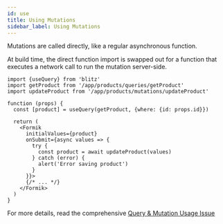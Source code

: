 ```yaml
---
id: use
title: Using Mutations
sidebar_label: Using Mutations
---
```


Mutations are called directly, like a regular asynchronous function.

At build time, the direct function import is swapped out for a function that executes a network call to run the mutation server-side.

```tsx
import {useQuery} from 'blitz'
import getProduct from '/app/products/queries/getProduct'
import updateProduct from '/app/products/mutations/updateProduct'

function (props) {
  const [product] = useQuery(getProduct, {where: {id: props.id}})

  return (
    <Formik
      initialValues={product}
      onSubmit={async values => {
        try {
          const product = await updateProduct(values)
        } catch (error) {
          alert('Error saving product')
        }
      }}>
      {/* ... */}
    </Formik>
  )
}
```

For more details, read the comprehensive [Query & Mutation Usage Issue](https://github.com/blitz-js/blitz/issues/89)
